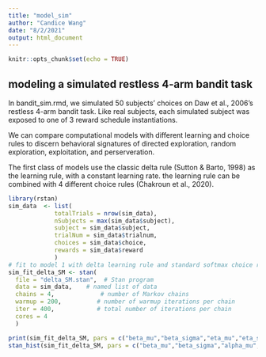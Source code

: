 ```yaml
---
title: "model_sim"
author: "Candice Wang"
date: "8/2/2021"
output: html_document
---
```


```r
knitr::opts_chunk$set(echo = TRUE)
```

## modeling a simulated restless 4-arm bandit task

In bandit_sim.rmd, we simulated 50 subjects' choices on Daw et al., 2006's restless 4-arm bandit task. Like real subjects, each simulated subject was exposed to one of 3 reward schedule instantiations.

We can compare computational models with different learning and choice rules to discern behavioral signatures of directed exploration, random exploration, exploitation, and perserveration.

The first class of models use the classic delta rule (Sutton & Barto, 1998) as the learning rule, with a constant learning rate. the learning rule can be combined with 4 different choice rules (Chakroun et al., 2020).

```r
library(rstan)
sim_data  <- list(
             totalTrials = nrow(sim_data), 
             nSubjects = max(sim_data$subject), 
             subject = sim_data$subject, 
             trialNum = sim_data$trialnum,
             choices = sim_data$choice, 
             rewards = sim_data$reward
             ) 
# fit to model 1 with delta learning rule and standard softmax choice rule
sim_fit_delta_SM <- stan(
  file = "delta_SM.stan",  # Stan program
  data = sim_data,    # named list of data
  chains = 4,             # number of Markov chains
  warmup = 200,          # number of warmup iterations per chain
  iter = 400,            # total number of iterations per chain
  cores = 4
  )

print(sim_fit_delta_SM, pars = c("beta_mu","beta_sigma","eta_mu","eta_sigma","alpha_mu","alpha_sigma"))
stan_hist(sim_fit_delta_SM, pars = c("beta_mu","beta_sigma","alpha_mu","alpha_sigma"))
```
